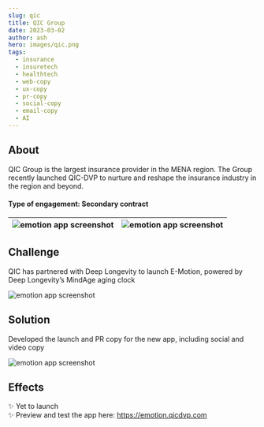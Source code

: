 ```yaml
---
slug: qic
title: QIC Group 
date: 2023-03-02
author: ash
hero: images/qic.png
tags:
  - insurance 
  - insuretech
  - healthtech
  - web-copy
  - ux-copy
  - pr-copy
  - social-copy
  - email-copy 
  - AI 
---
```


## About 

QIC Group is the largest insurance provider in the MENA region. The Group recently launched QIC-DVP to nurture and reshape the insurance industry in the region and beyond. 


#### Type of engagement: Secondary contract 

| ![emotion app screenshot](/images/qic-1.jpg) | ![emotion app screenshot](/images/qic-2.jpg) |  
| --- | --- |

## Challenge 

QIC has partnered with Deep Longevity to launch E-Motion, powered by Deep Longevity’s MindAge aging clock 

![emotion app screenshot](/images/qic-4.jpg) 

## Solution 

Developed the launch and PR copy for the new app, including social and video copy 

![emotion app screenshot](/images/qic-3.jpg)

## Effects 

✨ Yet to launch  
✨ Preview and test the app here: https://emotion.qicdvp.com 

